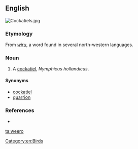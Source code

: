 ==English==
[[Image:Cockatiels.jpg|thumb|right]]
{{wikipedia|Cockatiel}}

===Etymology===
From ''[[wiru]]'', a word found in several north-western {{etyl|aus}} languages.

===Noun===
{{en-noun}}

# {{context|Western Australia}} A [[cockatiel]], ''Nymphicus hollandicus''.

====Synonyms====
* [[cockatiel]]
* [[quarrion]]

===References===
* {{reference-book |author=Dixon, R. M. W., Bruce Moore, W. S. Ramson, Mandy Thomas |year=2006 |title=Australian Aboriginal Words in English: Their Origin and Meaning |edition=2nd ed. |publisher=Oxford University Press |id=ISBN 0-19-554073-5 |pages=p. 88}}

[[Category:en:Birds]]

[[ta:weero]]